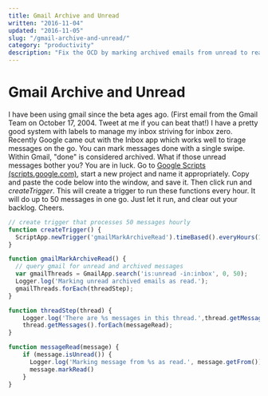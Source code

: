 ```yaml
---
title: Gmail Archive and Unread
written: "2016-11-04"
updated: "2016-11-05"
slug: "/gmail-archive-and-unread/"
category: "productivity"
description: "Fix the OCD by marking archived emails from unread to read in Gmail."
---
```


# Gmail Archive and Unread

I have been using gmail since the beta ages ago. (First email from the Gmail Team on October 17, 2004. Tweet at me if you can beat that!) I have a pretty good system with labels to manage my inbox striving for inbox zero. Recently Google came out with the Inbox app which works well to tirage messages on the go. You can mark messages done with a single swipe. Within Gmail, "done" is considered archived. What if those unread messages bother you? You are in luck. Go to [Google Scripts (scripts.google.com)](scripts.google.com), start a new project and name it appropriately. Copy and paste the code below into the window, and save it. Then click run and *createTrigger*. This will create a trigger to run these functions every hour. It will do up to 50 messages in one go. Just let it run, and clear out your backlog. Cheers.

```javascript
// create trigger that processes 50 messages hourly
function createTrigger() {
  ScriptApp.newTrigger('gmailMarkArchiveRead').timeBased().everyHours(1).create();
}

function gmailMarkArchiveRead() {
  // query gmail for unread and archived messages
  var gmailThreads = GmailApp.search('is:unread -in:inbox', 0, 50);
  Logger.log('Marking unread archived emails as read.');
  gmailThreads.forEach(threadStep);
}

function threadStep(thread) {
    Logger.log('There are %s messages in this thread.',thread.getMessageCount());
    thread.getMessages().forEach(messageRead);
}

function messageRead(message) {
    if (message.isUnread()) {
      Logger.log('Marking message from %s as read.', message.getFrom())
      message.markRead()
    }
}

```

